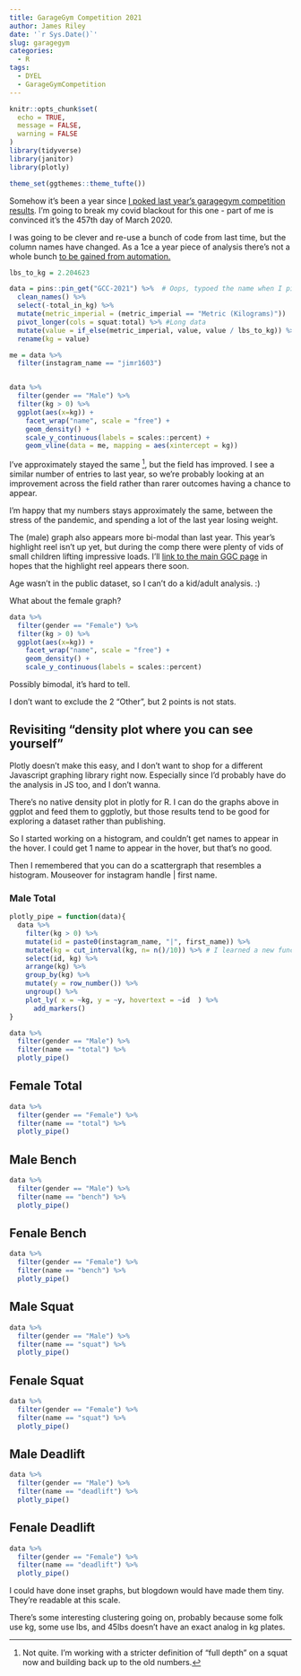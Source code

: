 ```yaml
---
title: GarageGym Competition 2021
author: James Riley
date: '`r Sys.Date()`'
slug: garagegym
categories:
  - R
tags:
  - DYEL
  - GarageGymCompetition
---
```



```r
knitr::opts_chunk$set(
  echo = TRUE,
  message = FALSE,
  warning = FALSE
)
library(tidyverse)
library(janitor)
library(plotly)

theme_set(ggthemes::theme_tufte())

```

Somehow it's been a year since [I poked last year's garagegym competition results](https://openor.blog/2020/06/10/garagegymcompetition-results/). I'm going to break my covid blackout for this one - part of me is convinced it's the 457th day of March 2020. 

I was going to be clever and re-use a bunch of code from last time, but the column names have changed. As a 1ce a year piece of analysis there's not a whole bunch [to be gained from automation.](https://xkcd.com/1205/)


```r
lbs_to_kg = 2.204623

data = pins::pin_get("GCC-2021") %>%  # Oops, typoed the name when I pinned it...
  clean_names() %>% 
  select(-total_in_kg) %>% 
  mutate(metric_imperial = (metric_imperial == "Metric (Kilograms)"))  %>% # Start converting lbs to kg
  pivot_longer(cols = squat:total) %>% #Long data
  mutate(value = if_else(metric_imperial, value, value / lbs_to_kg)) %>% 
  rename(kg = value)

```

```r
me = data %>% 
  filter(instagram_name == "jimr1603")


data %>% 
  filter(gender == "Male") %>% 
  filter(kg > 0) %>% 
  ggplot(aes(x=kg)) + 
    facet_wrap("name", scale = "free") +
    geom_density() +
    scale_y_continuous(labels = scales::percent) +
    geom_vline(data = me, mapping = aes(xintercept = kg))
```

I've approximately stayed the same [^1], but the field has improved. I see a similar number of entries to last year, so we're probably looking at an improvement across the field rather than rarer outcomes having a chance to appear.

I'm happy that my numbers stays approximately the same, between the stress of the pandemic, and spending a lot of the last year losing weight.

[^1]: Not quite. I'm working with a stricter definition of "full depth" on a squat now and building back up to the old numbers. 


The (male) graph also appears more bi-modal than last year. This year's highlight reel isn't up yet, but during the comp there were plenty of vids of small children lifting impressive loads. I'll [link to the main GGC page](https://garagegymcompetition.com/) in hopes that the highlight reel appears there soon. 

Age wasn't in the public dataset, so I can't do a kid/adult analysis. :)

What about the female graph?

```r
data %>% 
  filter(gender == "Female") %>% 
  filter(kg > 0) %>% 
  ggplot(aes(x=kg)) + 
    facet_wrap("name", scale = "free") +
    geom_density() +
    scale_y_continuous(labels = scales::percent)
```

Possibly bimodal, it's hard to tell. 

I don't want to exclude the 2 "Other", but 2 points is not stats.

## Revisiting "density plot where you can see yourself"

Plotly doesn't make this easy, and I don't want to shop for a different Javascript graphing library right now. Especially since I'd probably have do the analysis in JS too, and I don't wanna.

There's no native density plot in plotly for R. I can do the graphs above in ggplot and feed them to ggplotly, but those results tend to be good for exploring a dataset rather than publishing. 

So I started working on a histogram, and couldn't get names to appear in the hover. I could get 1 name to appear in the hover, but that's no good.

Then I remembered that you can do a scattergraph that resembles a histogram. Mouseover for instagram handle | first name. 

### Male Total

```r

plotly_pipe = function(data){
  data %>% 
    filter(kg > 0) %>% 
    mutate(id = paste0(instagram_name, "|", first_name)) %>% 
    mutate(kg = cut_interval(kg, n= n()/10)) %>% # I learned a new function. Mildly hacky way of dealing with 1/4 as many female entries as male.
    select(id, kg) %>% 
    arrange(kg) %>% 
    group_by(kg) %>% 
    mutate(y = row_number()) %>% 
    ungroup() %>% 
    plot_ly( x = ~kg, y = ~y, hovertext = ~id  ) %>% 
      add_markers()
}

data %>% 
  filter(gender == "Male") %>% 
  filter(name == "total") %>% 
  plotly_pipe()

```

## Female Total

```r

data %>% 
  filter(gender == "Female") %>% 
  filter(name == "total") %>% 
  plotly_pipe()
```

## Male Bench

```r

data %>% 
  filter(gender == "Male") %>% 
  filter(name == "bench") %>% 
  plotly_pipe()
```


## Fenale Bench

```r

data %>% 
  filter(gender == "Female") %>% 
  filter(name == "bench") %>% 
  plotly_pipe()
```


## Male Squat

```r

data %>% 
  filter(gender == "Male") %>% 
  filter(name == "squat") %>% 
  plotly_pipe()
```


## Fenale Squat

```r

data %>% 
  filter(gender == "Female") %>% 
  filter(name == "squat") %>% 
  plotly_pipe()
```

## Male Deadlift

```r

data %>% 
  filter(gender == "Male") %>% 
  filter(name == "deadlift") %>% 
  plotly_pipe()
```


## Fenale Deadlift

```r

data %>% 
  filter(gender == "Female") %>% 
  filter(name == "deadlift") %>% 
  plotly_pipe()
```

I could have done inset graphs, but blogdown would have made them tiny. They're readable at this scale. 

There's some interesting clustering going on, probably because some folk use kg, some use lbs, and 45lbs doesn't have an exact analog in kg plates.

